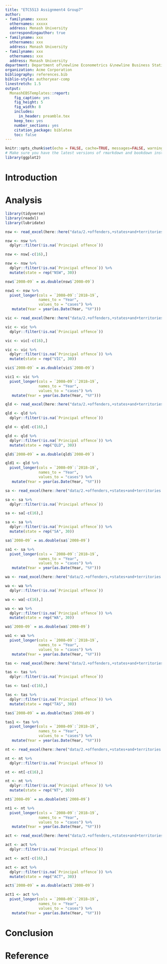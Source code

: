 ```yaml
---
title: "ETC5513 Assignment4 Group7"
author:
- familyname: xxxxx
  othernames: xxxxx
  address: Monash University
  correspondingauthor: true
- familyname: xxx
  othernames: xxx
  address: Monash University
- familyname: xxx
  othernames: xxx
  address: Monash University
department: Department of\newline Econometrics &\newline Business Statistics
organization: Acme Corporation
bibliography: references.bib
biblio-style: authoryear-comp
linestretch: 1.5
output:
  MonashEBSTemplates::report:
    fig_caption: yes
    fig_height: 5
    fig_width: 8
    includes:
      in_header: preamble.tex
    keep_tex: yes
    number_sections: yes
    citation_package: biblatex
    toc: false
---
```


```r
knitr::opts_chunk$set(echo = FALSE, cache=TRUE, messages=FALSE, warning=FALSE)
# Make sure you have the latest versions of rmarkdown and bookdown installed
library(ggplot2)
```


# Introduction

# Analysis

\section*{body 1}

\section*{body 2}

\section*{Crime analysis by State and Territory}

```r
library(tidyverse)
library(readxl)
library(lubridate)
```

```r
nsw <- read_excel(here::here("data/2.+offenders,+states+and+territories.xls"), sheet = 3, range = "A6:L39")
```

```r
nsw <- nsw %>% 
  dplyr::filter(!is.na(`Principal offence`))

nsw <- nsw[-c(16),] 

```

```r
nsw <- nsw %>% 
  dplyr::filter(!is.na(`Principal offence`)) %>%
  mutate(state = rep("NSW", 30))

nsw$`2008–09` = as.double(nsw$`2008–09`)

nsw1 <- nsw %>% 
  pivot_longer(cols = `2008–09`:`2018–19`,
               names_to = "Year", 
               values_to = "cases") %>%
   mutate(Year = year(as.Date(Year, "%Y")))
```


```r
vic <- read_excel(here::here("data/2.+offenders,+states+and+territories.xls"), sheet = 4, range = "A6:L39")
```

```r
vic <- vic %>% 
  dplyr::filter(!is.na(`Principal offence`))

vic <- vic[-c(16),] 

```

```r
vic <- vic %>% 
  dplyr::filter(!is.na(`Principal offence`)) %>%
  mutate(state = rep("VIC", 30))

vic$`2008–09` = as.double(vic$`2008–09`)

vic1 <- vic %>% 
  pivot_longer(cols = `2008–09`:`2018–19`,
               names_to = "Year", 
               values_to = "cases") %>%
   mutate(Year = year(as.Date(Year, "%Y")))
```



```r
qld <- read_excel(here::here("data/2.+offenders,+states+and+territories.xls"), sheet = 5, range = "A6:L39")
```

```r
qld <- qld %>% 
  dplyr::filter(!is.na(`Principal offence`))

qld <- qld[-c(16),] 

```


```r
qld <- qld %>% 
  dplyr::filter(!is.na(`Principal offence`)) %>%
  mutate(state = rep("QLD", 30))

qld$`2008–09` = as.double(qld$`2008–09`)

qld1 <- qld %>% 
  pivot_longer(cols = `2008–09`:`2018–19`,
               names_to = "Year", 
               values_to = "cases") %>%
   mutate(Year = year(as.Date(Year, "%Y")))
```



```r
sa <- read_excel(here::here("data/2.+offenders,+states+and+territories.xls"), sheet = 6, range = "A6:L39")
```

```r
sa <- sa %>% 
  dplyr::filter(!is.na(`Principal offence`))

sa <- sa[-c(16),] 

```

```r
sa <- sa %>% 
  dplyr::filter(!is.na(`Principal offence`)) %>%
  mutate(state = rep("SA", 30))

sa$`2008–09` = as.double(sa$`2008–09`)

sa1 <- sa %>% 
  pivot_longer(cols = `2008–09`:`2018–19`,
               names_to = "Year", 
               values_to = "cases") %>%
   mutate(Year = year(as.Date(Year, "%Y")))
```



```r
wa <- read_excel(here::here("data/2.+offenders,+states+and+territories.xls"), sheet = 7, range = "A6:L39")
```

```r
wa <- wa %>% 
  dplyr::filter(!is.na(`Principal offence`))

wa <- wa[-c(16),] 

```

```r
wa <- wa %>% 
  dplyr::filter(!is.na(`Principal offence`)) %>%
  mutate(state = rep("WA", 30))

wa$`2008–09` = as.double(wa$`2008–09`)

wa1 <- wa %>% 
  pivot_longer(cols = `2008–09`:`2018–19`,
               names_to = "Year", 
               values_to = "cases") %>%
   mutate(Year = year(as.Date(Year, "%Y")))
```


```r
tas <- read_excel(here::here("data/2.+offenders,+states+and+territories.xls"), sheet = 8, range = "A6:L39")
```

```r
tas <- tas %>% 
  dplyr::filter(!is.na(`Principal offence`))

tas <- tas[-c(16),] 

```

```r
tas <- tas %>% 
  dplyr::filter(!is.na(`Principal offence`)) %>%
  mutate(state = rep("TAS", 30))

tas$`2008–09` = as.double(tas$`2008–09`)

tas1 <- tas %>% 
  pivot_longer(cols = `2008–09`:`2018–19`,
               names_to = "Year", 
               values_to = "cases") %>%
   mutate(Year = year(as.Date(Year, "%Y")))
```

```r
nt <- read_excel(here::here("data/2.+offenders,+states+and+territories.xls"), sheet = 9, range = "A6:L39")
```

```r
nt <- nt %>% 
  dplyr::filter(!is.na(`Principal offence`))

nt <- nt[-c(16),] 

```

```r
nt <- nt %>% 
  dplyr::filter(!is.na(`Principal offence`)) %>%
  mutate(state = rep("NT", 30))

nt$`2008–09` = as.double(nt$`2008–09`)

nt1 <- nt %>% 
  pivot_longer(cols = `2008–09`:`2018–19`,
               names_to = "Year", 
               values_to = "cases") %>%
   mutate(Year = year(as.Date(Year, "%Y")))
```

```r
act <- read_excel(here::here("data/2.+offenders,+states+and+territories.xls"), sheet = 10, range = "A6:L39")
```

```r
act <- act %>% 
  dplyr::filter(!is.na(`Principal offence`))

act <- act[-c(16),] 

```

```r
act <- act %>% 
  dplyr::filter(!is.na(`Principal offence`)) %>%
  mutate(state = rep("ACT", 30))

act$`2008–09` = as.double(act$`2008–09`)

act1 <- act %>% 
  pivot_longer(cols = `2008–09`:`2018–19`,
               names_to = "Year", 
               values_to = "cases") %>%
   mutate(Year = year(as.Date(Year, "%Y")))
```
# Conclusion

# Reference